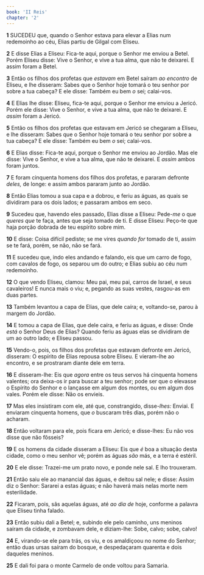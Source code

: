 ```yaml
---
book: 'II Reis'
chapter: '2'
---
```


**1** SUCEDEU que, quando o Senhor estava para elevar a Elias num redemoinho ao céu, Elias partiu de Gilgal com Eliseu.

**2** E disse Elias a Eliseu: Fica-te aqui, porque o Senhor me enviou a Betel. Porém Eliseu disse: Vive o Senhor, e vive a tua alma, que não te deixarei. E assim foram a Betel.

**3** Então os filhos dos profetas que _estavam_ em Betel saíram _ao encontro_ de Eliseu, e lhe disseram: Sabes que o Senhor hoje tomará o teu senhor por sobre a tua cabeça? E ele disse: Também eu bem _o_ sei; calai-vos.

**4** E Elias lhe disse: Eliseu, fica-te aqui, porque o Senhor me enviou a Jericó. Porém ele disse: Vive o Senhor, e vive a tua alma, que não te deixarei. E _assim_ foram a Jericó.

**5** Então os filhos dos profetas que estavam em Jericó se chegaram a Eliseu, e lhe disseram: Sabes que o Senhor hoje tomará o teu senhor por sobre a tua cabeça? E ele disse: Também eu bem _o_ sei; calai-vos.

**6** E Elias disse: Fica-te aqui, porque o Senhor me enviou ao Jordão. Mas ele disse: Vive o Senhor, e vive a tua alma, que não te deixarei. E _assim_ ambos foram juntos.

**7** E foram cinquenta homens dos filhos dos profetas, e pararam defronte _deles,_ de longe: e assim ambos pararam junto ao Jordão.

**8** Então Elias tomou a sua capa e a dobrou, e feriu as águas, as quais se dividiram para os dois lados; e passaram ambos em seco.

**9** Sucedeu que, havendo eles passado, Elias disse a Eliseu: Pede-_me_ o que _queres que_ te faça, antes que seja tomado de ti. E disse Eliseu: Peço-te que haja porção dobrada de teu espírito sobre mim.

**10** E disse: Coisa difícil pediste; se me vires _quando for_ tomado de ti, assim se te fará, porém, se não, não se fará.

**11** E sucedeu que, indo eles andando e falando, eis que um carro de fogo, com cavalos de fogo, os separou um do outro; e Elias subiu ao céu num redemoinho.

**12** O que vendo Eliseu, clamou: Meu pai, meu pai, carros de Israel, e seus cavaleiros! E nunca mais o viu; e, pegando as suas vestes, rasgou-as em duas partes.

**13** Também levantou a capa de Elias, que dele caíra; e, voltando-se, parou à margem do Jordão.

**14** E tomou a capa de Elias, que dele caíra, e feriu as águas, e disse: Onde _está_ o Senhor Deus de Elias? Quando feriu as águas elas se dividiram de um ao outro lado; e Eliseu passou.

**15** Vendo-o, pois, os filhos dos profetas que estavam defronte em Jericó, disseram: O espírito de Elias repousa sobre Eliseu. E vieram-lhe ao encontro, e se prostraram diante dele em terra.

**16** E disseram-lhe: Eis que _agora_ entre os teus servos há cinquenta homens valentes; ora deixa-os ir para buscar a teu senhor; pode ser que o elevasse o Espírito do Senhor e o lançasse em algum dos montes, ou em algum dos vales. Porém ele disse: Não os envieis.

**17** Mas eles insistiram com ele, até que, constrangido, disse-_lhes:_ Enviai. E enviaram cinquenta homens, que _o_ buscaram três dias, porém não o acharam.

**18** Então voltaram para ele, pois ficara em Jericó; e disse-lhes: Eu não vos disse que não fôsseis?

**19** E os homens da cidade disseram a Eliseu: Eis que _é_ boa a situação desta cidade, como o meu senhor vê; porém as águas _são_ más, e a terra é estéril.

**20** E ele disse: Trazei-me um prato novo, e ponde nele sal. E lho trouxeram.

**21** Então saiu ele ao manancial das águas, e deitou sal nele; e disse: Assim diz o Senhor: Sararei a estas águas; e não haverá mais nelas morte nem esterilidade.

**22** Ficaram, pois, sãs aquelas águas, até _ao dia de_ hoje, conforme a palavra que Eliseu tinha falado.

**23** Então subiu dali a Betel; e, subindo ele pelo caminho, uns meninos saíram da cidade, e zombavam dele, e diziam-lhe: Sobe, calvo; sobe, calvo!

**24** E, virando-se ele para trás, os viu, e os amaldiçoou no nome do Senhor; então duas ursas saíram do bosque, e despedaçaram quarenta e dois daqueles meninos.

**25** E dali foi para o monte Carmelo de onde voltou para Samaria.
